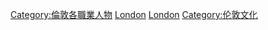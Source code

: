{{portal|文學|人物}}
[[Category:倫敦各職業人物|Category:倫敦各職業人物]]
[[Category:英格蘭各地作家|London]]
[[Category:英國各城市作家|London]]
[[Category:伦敦文化|Category:伦敦文化]]